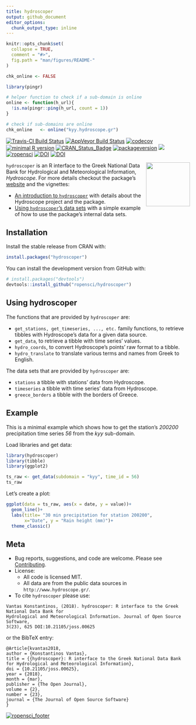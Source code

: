 ```yaml
---
title: hydroscoper
output: github_document
editor_options: 
  chunk_output_type: inline
---
```

<!-- README.md is generated from README.Rmd. Please edit that file -->

```r
knitr::opts_chunk$set(
  collapse = TRUE,
  comment = "#>",
  fig.path = "man/figures/README-"
)

chk_online <- FALSE

library(pingr)

# helper function to check if a sub-domain is online
online <- function(h_url){
  !is.na(pingr::ping(h_url, count = 1))
}

# check if sub-domains are online
chk_online   <- online("kyy.hydroscope.gr")

```
 
[![Travis-CI Build Status](https://app.travis-ci.com/ropensci/hydroscoper.svg?branch=master)](https://app.travis-ci.com/ropensci/hydroscoper)
[![AppVeyor Build Status](https://ci.appveyor.com/api/projects/status/github/ropensci/hydroscoper?branch=master&svg=true)](https://ci.appveyor.com/project/ropensci/hydroscoper)
[![codecov](https://app.codecov.io/gh/ropensci/hydroscoper/branch/master/graph/badge.svg)](https://app.codecov.io/gh/ropensci/hydroscoper) 
[![minimal R version](https://img.shields.io/badge/R%3E%3D-3.4-6666ff.svg)](https://cran.r-project.org/)
[![CRAN_Status_Badge](http://www.r-pkg.org/badges/version/hydroscoper)](https://cran.r-project.org/package=hydroscoper)
[![packageversion](https://img.shields.io/badge/Package%20version-1.5.0-orange.svg?style=flat-square)](https://github.com/ropensci/hydroscoper)
[![](https://cranlogs.r-pkg.org/badges/grand-total/hydroscoper)](https://cran.r-project.org/package=hydroscoper)
[![ropensci](https://badges.ropensci.org/185_status.svg)](https://github.com/ropensci/software-review/issues/185)
[![DOI](https://zenodo.org/badge/DOI/10.5281/zenodo.1196540.svg)](https://doi.org/10.5281/zenodo.1196540)
[![DOI](http://joss.theoj.org/papers/10.21105/joss.00625/status.svg)](https://doi.org/10.21105/joss.00625)

<img src="https://github.com/ropensci/hydroscoper/raw/master/man/figures/hydroscoper_hex.png" align = "right" width = 120/>

`hydroscoper` is an R interface to the  Greek National Data Bank for Hydrological and Meteorological Information,
*Hydroscope*. For more details checkout the package's [website](https://docs.ropensci.org/hydroscoper/) and the vignettes:

 * [An introduction to `hydroscoper`](https://docs.ropensci.org/hydroscoper/articles/intro_hydroscoper.html) with details about the Hydroscope project and the package.
 * [Using `hydroscoper`'s data sets](https://docs.ropensci.org/hydroscoper/articles/stations_with_data.html) with a simple example of how to use the package's internal data sets.
 
## Installation

Install the stable release from CRAN with:

```r
install.packages("hydroscoper")
```

You can install the development version from GitHub with:

```r
# install.packages("devtools")
devtools::install_github("ropensci/hydroscoper")
```

## Using hydroscoper

The functions that are provided by `hydroscoper` are:

* `get_stations, get_timeseries, ..., etc.` family functions, to retrieve tibbles with Hydroscope's data for a given data source.
* `get_data`, to retrieve a tibble with time series' values.  
* `hydro_coords`, to convert Hydroscope's points' raw format to a tibble.
* `hydro_translate` to translate various terms and names from Greek to English.

The data sets that are provided by `hydroscoper` are:

* `stations` a tibble with stations' data from Hydroscope.
* `timeseries` a tibble with  time series' data from Hydroscope.
* `greece_borders` a tibble with the borders of Greece.

## Example

This is a minimal example which shows how to get the station's *200200* precipitation time series *56*  from the *kyy* sub-domain.

Load libraries and get data:

```r
library(hydroscoper)
library(tibble)
library(ggplot2)

ts_raw <- get_data(subdomain = "kyy", time_id = 56)
ts_raw
```

Let's create a plot:

```r
ggplot(data = ts_raw, aes(x = date, y = value))+
  geom_line()+
  labs(title= "30 min precipitation for station 200200",
       x="Date", y = "Rain height (mm)")+
  theme_classic()
```

## Meta

* Bug reports, suggestions, and code are welcome. Please see [Contributing](https://github.com/ropensci/hydroscoper/blob/master/CONTRIBUTING.md).
* License:
    + All code is licensed MIT.
    + All data are from the public data sources in `http://www.hydroscope.gr/`.
* To cite `hydroscoper` please use:
```
Vantas Konstantinos, (2018). hydroscoper: R interface to the Greek National Data Bank for
Hydrological and Meteorological Information. Journal of Open Source Software,
3(23), 625 DOI:10.21105/joss.00625
```
or the BibTeX entry:
```
@Article{kvantas2018,
author = {Konstantinos Vantas},
title = {{hydroscoper}: R interface to the Greek National Data Bank for Hydrological and Meteorological Information},
doi = {10.21105/joss.00625},
year = {2018},
month = {mar},
publisher = {The Open Journal},
volume = {2},
number = {23},
journal = {The Journal of Open Source Software}
}
```

[![ropensci_footer](http://ropensci.org/public_images/github_footer.png)](https://ropensci.org)
